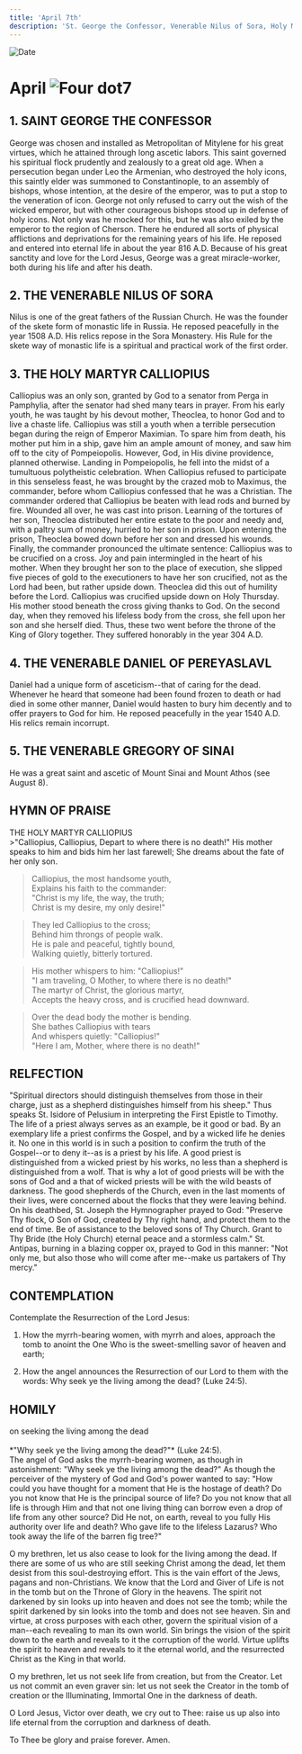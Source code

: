 ```yaml
---
title: 'April 7th'
description: 'St. George the Confessor, Venerable Nilus of Sora, Holy Martyr Calliopius, Venerable Daniel of Pereyaslavl'
---
```


<RunningHead />
<Image src="/title-imprint.png" height={68} width={50} alt="Date" className="title-imprint"/>

# <div id="date">April <Image className="four-dot" src="/four-dot.png" height={15} width={15} alt="Four dot" />7</div>

## 1. SAINT GEORGE THE CONFESSOR

George was chosen and installed as Metropolitan of Mitylene for his great virtues, which he attained through long ascetic labors. This saint governed his spiritual flock prudently and zealously to a great old age. When a persecution began under Leo the Armenian, who destroyed the holy icons, this saintly elder was summoned to Constantinople, to an assembly of bishops, whose intention, at the desire of the emperor, was to put a stop to the veneration of icon. George not only refused to carry out the wish of the wicked emperor, but with other courageous bishops stood up in defense of holy icons. Not only was he mocked for this, but he was also exiled by the emperor to the region of Cherson. There he endured all sorts of physical afflictions and deprivations for the remaining years of his life. He reposed and entered into eternal life in about the year 816 A.D. Because of his great sanctity and love for the Lord Jesus, George was a great miracle-worker, both during his life and after his death.

## 2. THE VENERABLE NILUS OF SORA

Nilus is one of the great fathers of the Russian Church. He was the founder of the skete form of monastic life in Russia. He reposed peacefully in the year 1508 A.D. His relics repose in the Sora Monastery. His Rule for the skete way of monastic life is a spiritual and practical work of the first order.

## 3. THE HOLY MARTYR CALLIOPIUS

Calliopius was an only son, granted by God to a senator from Perga in Pamphylia, after the senator had shed many tears in prayer. From his early youth, he was taught by his devout mother, Theoclea, to honor God and to live a chaste life. Calliopius was still a youth when a terrible persecution began during the reign of Emperor Maximian. To spare him from death, his mother put him in a ship, gave him an ample amount of money, and saw him off to the city of Pompeiopolis. However, God, in His divine providence, planned otherwise. Landing in Pompeiopolis, he fell into the midst of a tumultuous polytheistic celebration. When Calliopius refused to participate in this senseless feast, he was brought by the crazed mob to Maximus, the commander, before whom Calliopius confessed that he was a Christian. The commander ordered that Calliopius be beaten with lead rods and burned by fire. Wounded all over, he was cast into prison. Learning of the tortures of her son, Theoclea distributed her entire estate to the poor and needy and, with a paltry sum of money, hurried to her son in prison. Upon entering the prison, Theoclea bowed down before her son and dressed his wounds. Finally, the commander pronounced the ultimate sentence: Calliopius was to be crucified on a cross. Joy and pain intermingled in the heart of his mother. When they brought her son to the place of execution, she slipped five pieces of gold to the executioners to have her son crucified, not as the Lord had been, but rather upside down. Theoclea did this out of humility before the Lord. Calliopius was crucified upside down on Holy Thursday. His mother stood beneath the cross giving thanks to God. On the second day, when they removed his lifeless body from the cross, she fell upon her son and she herself died. Thus, these two went before the throne of the King of Glory together. They suffered honorably in the year 304 A.D.

## 4. THE VENERABLE DANIEL OF PEREYASLAVL

Daniel had a unique form of asceticism--that of caring for the dead. Whenever he heard that someone had been found frozen to death or had died in some other manner, Daniel would hasten to bury him decently and to offer prayers to God for him. He reposed peacefully in the year 1540 A.D. His relics remain incorrupt.

## 5. THE VENERABLE GREGORY OF SINAI

He was a great saint and ascetic of Mount Sinai and Mount Athos (see August 8).


## HYMN OF PRAISE
<div style={{textAlign:'center', color:'crimson', fontWeight:'bold'}}>
THE HOLY MARTYR CALLIOPIUS
</div>
>"Calliopius, Calliopius,  
Depart to where there is no death!"  
His mother speaks to him and bids him her last farewell;  
She dreams about the fate of her only son.  

>Calliopius, the most handsome youth,  
Explains his faith to the commander:  
"Christ is my life, the way, the truth;  
Christ is my desire, my only desire!"  

>They led Calliopius to the cross;  
Behind him throngs of people walk.  
He is pale and peaceful, tightly bound,  
Walking quietly, bitterly tortured.  

>His mother whispers to him: "Calliopius!"  
"I am traveling, O Mother, to where there is no death!"  
The martyr of Christ, the glorious martyr,  
Accepts the heavy cross, and is crucified head downward.  

>Over the dead body the mother is bending.  
She bathes Calliopius with tears  
And whispers quietly: "Calliopius!"  
"Here I am, Mother, where there is no death!"  


## RELFECTION

"Spiritual directors should distinguish themselves from those in their charge, just as a shepherd distinguishes himself from his sheep." Thus speaks St. Isidore of Pelusium in interpreting the First Epistle to Timothy. The life of a priest always serves as an example, be it good or bad. By an exemplary life a priest confirms the Gospel, and by a wicked life he denies it. No one in this world is in such a position to confirm the truth of the Gospel--or to deny it--as is a priest by his life. A good priest is distinguished from a wicked priest by his works, no less than a shepherd is distinguished from a wolf. That is why a lot of good priests will be with the sons of God and a that of wicked priests will be with the wild beasts of darkness. The good shepherds of the Church, even in the last moments of their lives, were concerned about the flocks that they were leaving behind. On his deathbed, St. Joseph the Hymnographer prayed to God: "Preserve Thy flock, O Son of God, created by Thy right hand, and protect them to the end of time. Be of assistance to the beloved sons of Thy Church. Grant to Thy Bride (the Holy Church) eternal peace and a stormless calm." St. Antipas, burning in a blazing copper ox, prayed to God in this manner: "Not only me, but also those who will come after me--make us partakers of Thy mercy."


## CONTEMPLATION
Contemplate the Resurrection of the Lord Jesus:

1. How the myrrh-bearing women, with myrrh and aloes, approach the tomb to anoint the One Who is the sweet-smelling savor of heaven and earth;

2. How the angel announces the Resurrection of our Lord to them with the words: Why seek ye the living among the dead? (Luke 24:5).


## HOMILY
<div style={{textAlign:'center', color:'crimson', fontWeight:'bold'}}>
on seeking the living among the dead
</div><br />
<div style={{textAlign:'right'}}>
*"Why seek ye the living among the dead?"* (Luke 24:5).
</div>
The angel of God asks the myrrh-bearing women, as though in astonishment: "Why seek ye the living among the dead?" As though the perceiver of the mystery of God and God's power wanted to say: "How could you have thought for a moment that He is the hostage of death? Do you not know that He is the principal source of life? Do you not know that all life is through Him and that not one living thing can borrow even a drop of life from any other source? Did He not, on earth, reveal to you fully His authority over life and death? Who gave life to the lifeless Lazarus? Who took away the life of the barren fig tree?"

O my brethren, let us also cease to look for the living among the dead. If there are some of us who are still seeking Christ among the dead, let them desist from this soul-destroying effort. This is the vain effort of the Jews, pagans and non-Christians. We know that the Lord and Giver of Life is not in the tomb but on the Throne of Glory in the heavens. The spirit not darkened by sin looks up into heaven and does not see the tomb; while the spirit darkened by sin looks into the tomb and does not see heaven. Sin and virtue, at cross purposes with each other, govern the spiritual vision of a man--each revealing to man its own world. Sin brings the vision of the spirit down to the earth and reveals to it the corruption of the world. Virtue uplifts the spirit to heaven and reveals to it the eternal world, and the resurrected Christ as the King in that world.

O my brethren, let us not seek life from creation, but from the Creator. Let us not commit an even graver sin: let us not seek the Creator in the tomb of creation or the Illuminating, Immortal One in the darkness of death.

O Lord Jesus, Victor over death, we cry out to Thee: raise us up also into life eternal from the corruption and darkness of death.

To Thee be glory and praise forever. Amen.